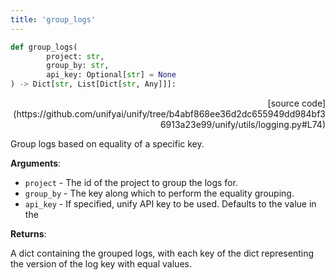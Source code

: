 ```yaml
---
title: 'group_logs'
---
```


```python
def group_logs(
        project: str,
        group_by: str,
        api_key: Optional[str] = None
) -> Dict[str, List[Dict[str, Any]]]:
```

<p align="right">[source code](https://github.com/unifyai/unify/tree/b4abf868ee36d2dc655949dd984bf36913a23e99/unify/utils/logging.py#L74)</p>

Group logs based on equality of a specific key.

**Arguments**:

- `project` - The id of the project to group the logs for.
- `group_by` - The key along which to perform the equality grouping.
- `api_key` - If specified, unify API key to be used. Defaults to the value in the



**Returns**:

A dict containing the grouped logs, with each key of the dict representing the
version of the log key with equal values.